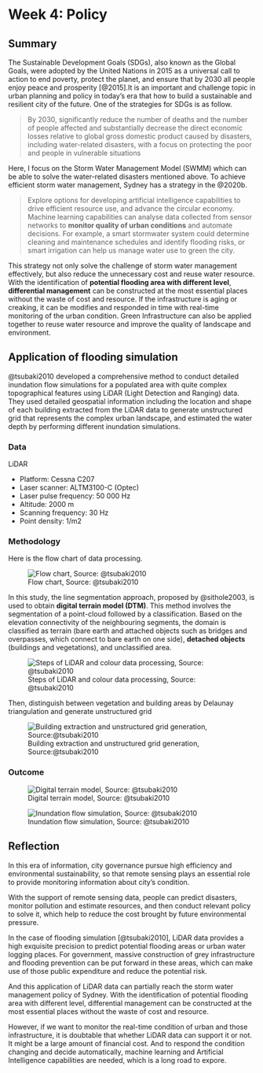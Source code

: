 # Week 4: Policy {.sec_wk4}

## Summary

The Sustainable Development Goals (SDGs), also known as the Global Goals, were adopted by the United Nations in 2015 as a universal call to action to end poverty, protect the planet, and ensure that by 2030 all people enjoy peace and prosperity [@2015].It is an important and challenge topic in urban planning and policy in today's era that how to build a sustainable and resilient city of the future. One of the strategies for SDGs is as follow.

> By 2030, significantly reduce the number of deaths and the number of people affected and substantially decrease the direct economic losses relative to global gross domestic product caused by disasters, including water-related disasters, with a focus on protecting the poor and people in vulnerable situations

Here, I focus on the Storm Water Management Model (SWMM) which can be able to solve the water-related disasters mentioned above. To achieve efficient storm water management, Sydney has a strategy in the @2020b.

> Explore options for developing artificial intelligence capabilities to drive efficient resource use, and advance the circular economy. Machine learning capabilities can analyse data collected from sensor networks to **monitor quality of urban conditions** and automate decisions. For example, a smart stormwater system could determine cleaning and maintenance schedules and identify flooding risks, or smart irrigation can help us manage water use to green the city.

This strategy not only solve the challenge of storm water management effectively, but also reduce the unnecessary cost and reuse water resource. With the identification of **potential flooding area with different level**, **differential management** can be constructed at the most essential places without the waste of cost and resource. If the infrastructure is aging or creaking, it can be modifies and responded in time with real-time monitoring of the urban condition. Green Infrastructure can also be applied together to reuse water resource and improve the quality of landscape and environment.

## Application of flooding simulation

@tsubaki2010 developed a comprehensive method to conduct detailed inundation flow simulations for a populated area with quite complex topographical features using LiDAR (Light Detection and Ranging) data. They used detailed geospatial information including the location and shape of each building extracted from the LiDAR data to generate unstructured grid that represents the complex urban landscape, and estimated the water depth by performing different inundation simulations.

### Data

LiDAR

-   Platform: Cessna C207
-   Laser scanner: ALTM3100-C (Optec)
-   Laser pulse frequency: 50 000 Hz
-   Altitude: 2000 m
-   Scanning frequency: 30 Hz
-   Point density: 1/m2

### Methodology

Here is the flow chart of data processing.

![Flow chart, Source: @tsubaki2010](img04/flow-chart.png){#fig-tsubaki2010Framework}

In this study, the line segmentation approach, proposed by @sithole2003, is used to obtain **digital terrain model (DTM)**. This method involves the segmentation of a point-cloud followed by a classification. Based on the elevation connectivity of the neighbouring segments, the domain is classified as terrain (bare earth and attached objects such as bridges and overpasses, which connect to bare earth on one side), **detached objects** (buildings and vegetations), and unclassified area.

![Steps of LiDAR and colour data processing, Source: @tsubaki2010](img04/outcome.png){#fig-LidarProcessing}

Then, distinguish between vegetation and building areas by Delaunay triangulation and generate unstructured grid

![Building extraction and unstructured grid generation, Source:@tsubaki2010](img04/outcome2.png){#fig-BuildingExtraction}

### Outcome

![Digital terrain model, Source: @tsubaki2010](img04/flood_model.png){#fig-TerrainModel}

![Inundation flow simulation, Source: @tsubaki2010](img04/inundation-flow-simulation.png){#fig-FloodSimulation}

## Reflection

In this era of information, city governance pursue high efficiency and environmental sustainability, so that remote sensing plays an essential role to provide monitoring information about city's condition.

With the support of remote sensing data, people can predict disasters, monitor pollution and estimate resources, and then conduct relevant policy to solve it, which help to reduce the cost brought by future environmental pressure.

In the case of flooding simulation [@tsubaki2010], LiDAR data provides a high exquisite precision to predict potential flooding areas or urban water logging places. For government, massive construction of grey infrastructure and flooding prevention can be put forward in these areas, which can make use of those public expenditure and reduce the potential risk.

And this application of LiDAR data can partially reach the storm water management policy of Sydney. With the identification of potential flooding area with different level, differential management can be constructed at the most essential places without the waste of cost and resource.

However, if we want to monitor the real-time condition of urban and those infrastructure, it is doubtable that whether LiDAR data can support it or not. It might be a large amount of financial cost. And to respond the condition changing and decide automatically, machine learning and Artificial Intelligence capabilities are needed, which is a long road to expore.
